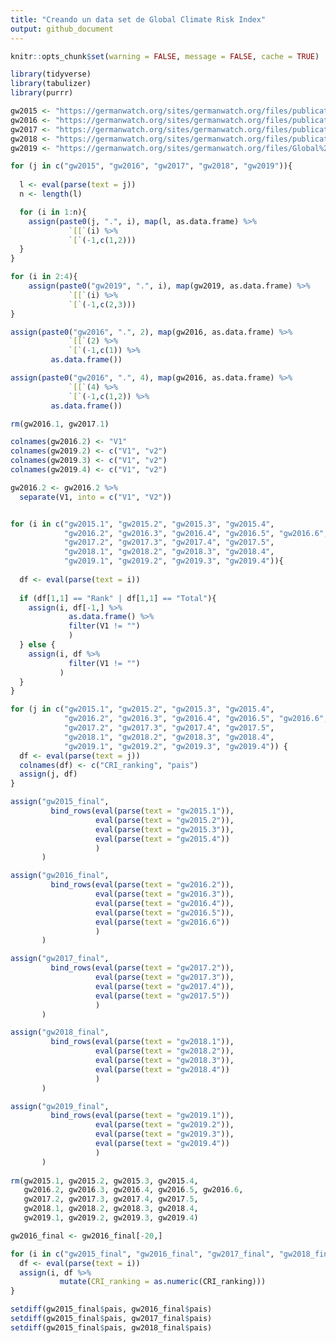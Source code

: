 ---
title: "Creando un data set de Global Climate Risk Index"
output: github_document
---

```{r Opciones de Chunk, echo = FALSE}
knitr::opts_chunk$set(warning = FALSE, message = FALSE, cache = TRUE)
```

```{r Cargar librerías}
library(tidyverse)
library(tabulizer)
library(purrr)
```

```{r Cargar datos PDF}
gw2015 <- "https://germanwatch.org/sites/germanwatch.org/files/publication/10333.pdf" %>% extract_tables(pages = c(28:31)) 
gw2016 <- "https://germanwatch.org/sites/germanwatch.org/files/publication/13503.pdf" %>% extract_tables(pages = c(27:31))  
gw2017 <- "https://germanwatch.org/sites/germanwatch.org/files/publication/16411.pdf" %>% extract_tables(pages = c(26:30))  
gw2018 <- "https://germanwatch.org/sites/germanwatch.org/files/publication/20432.pdf" %>% extract_tables(pages = c(27:30))  
gw2019 <- "https://germanwatch.org/sites/germanwatch.org/files/Global%20Climate%20Risk%20Index%202019_2.pdf" %>% extract_tables(pages = c(28:31)) 
```

```{r}
for (j in c("gw2015", "gw2016", "gw2017", "gw2018", "gw2019")){
  
  l <- eval(parse(text = j))
  n <- length(l)

  for (i in 1:n){
    assign(paste0(j, ".", i), map(l, as.data.frame) %>% 
             `[[`(i) %>% 
             `[`(-1,c(1,2)))
  }
}

for (i in 2:4){
    assign(paste0("gw2019", ".", i), map(gw2019, as.data.frame) %>% 
             `[[`(i) %>% 
             `[`(-1,c(2,3)))
}

assign(paste0("gw2016", ".", 2), map(gw2016, as.data.frame) %>% 
             `[[`(2) %>% 
             `[`(-1,c(1)) %>% 
         as.data.frame())

assign(paste0("gw2016", ".", 4), map(gw2016, as.data.frame) %>% 
             `[[`(4) %>% 
             `[`(-1,c(1,2)) %>% 
         as.data.frame())

rm(gw2016.1, gw2017.1)

colnames(gw2016.2) <- "V1"
colnames(gw2019.2) <- c("V1", "v2")
colnames(gw2019.3) <- c("V1", "v2")
colnames(gw2019.4) <- c("V1", "v2")

gw2016.2 <- gw2016.2 %>% 
  separate(V1, into = c("V1", "V2"))


for (i in c("gw2015.1", "gw2015.2", "gw2015.3", "gw2015.4", 
            "gw2016.2", "gw2016.3", "gw2016.4", "gw2016.5", "gw2016.6",
            "gw2017.2", "gw2017.3", "gw2017.4", "gw2017.5",
            "gw2018.1", "gw2018.2", "gw2018.3", "gw2018.4",
            "gw2019.1", "gw2019.2", "gw2019.3", "gw2019.4")){
  
  df <- eval(parse(text = i))
  
  if (df[1,1] == "Rank" | df[1,1] == "Total"){
    assign(i, df[-1,] %>% 
             as.data.frame() %>% 
             filter(V1 != "")
             )
  } else {
    assign(i, df %>%
             filter(V1 != "")
           )
  }
}

for (j in c("gw2015.1", "gw2015.2", "gw2015.3", "gw2015.4", 
            "gw2016.2", "gw2016.3", "gw2016.4", "gw2016.5", "gw2016.6",
            "gw2017.2", "gw2017.3", "gw2017.4", "gw2017.5",
            "gw2018.1", "gw2018.2", "gw2018.3", "gw2018.4",
            "gw2019.1", "gw2019.2", "gw2019.3", "gw2019.4")) {
  df <- eval(parse(text = j))
  colnames(df) <- c("CRI_ranking", "pais")
  assign(j, df)
}
```

```{r}
assign("gw2015_final", 
         bind_rows(eval(parse(text = "gw2015.1")),
                   eval(parse(text = "gw2015.2")),
                   eval(parse(text = "gw2015.3")),
                   eval(parse(text = "gw2015.4"))
                   )
       )  

assign("gw2016_final", 
         bind_rows(eval(parse(text = "gw2016.2")),
                   eval(parse(text = "gw2016.3")),
                   eval(parse(text = "gw2016.4")),
                   eval(parse(text = "gw2016.5")),
                   eval(parse(text = "gw2016.6"))
                   )
       )

assign("gw2017_final", 
         bind_rows(eval(parse(text = "gw2017.2")),
                   eval(parse(text = "gw2017.3")),
                   eval(parse(text = "gw2017.4")),
                   eval(parse(text = "gw2017.5"))
                   )
       )

assign("gw2018_final", 
         bind_rows(eval(parse(text = "gw2018.1")),
                   eval(parse(text = "gw2018.2")),
                   eval(parse(text = "gw2018.3")),
                   eval(parse(text = "gw2018.4"))
                   )
       )

assign("gw2019_final", 
         bind_rows(eval(parse(text = "gw2019.1")),
                   eval(parse(text = "gw2019.2")),
                   eval(parse(text = "gw2019.3")),
                   eval(parse(text = "gw2019.4"))
                   )
       )
 
rm(gw2015.1, gw2015.2, gw2015.3, gw2015.4,
   gw2016.2, gw2016.3, gw2016.4, gw2016.5, gw2016.6,
   gw2017.2, gw2017.3, gw2017.4, gw2017.5,
   gw2018.1, gw2018.2, gw2018.3, gw2018.4,
   gw2019.1, gw2019.2, gw2019.3, gw2019.4)

gw2016_final <- gw2016_final[-20,]
```

```{r}
for (i in c("gw2015_final", "gw2016_final", "gw2017_final", "gw2018_final", "gw2019_final")){
  df <- eval(parse(text = i))
  assign(i, df %>% 
           mutate(CRI_ranking = as.numeric(CRI_ranking)))
}
```

```{r}
setdiff(gw2015_final$pais, gw2016_final$pais)
setdiff(gw2015_final$pais, gw2017_final$pais)
setdiff(gw2015_final$pais, gw2018_final$pais)
```

